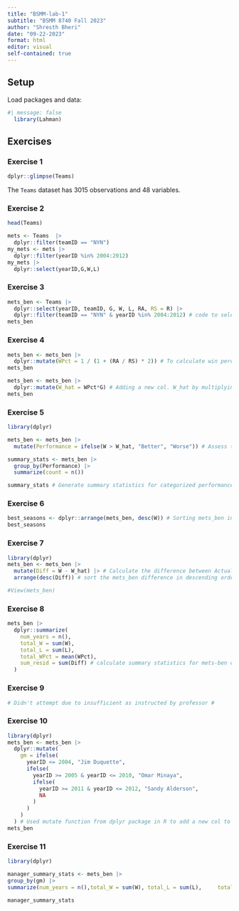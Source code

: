 ```yaml
---
title: "BSMM-lab-1"
subtitle: "BSMM 8740 Fall 2023"
author: "Shresth Bheri"
date: "09-22-2023"
format: html
editor: visual
self-contained: true
---
```


## Setup

Load packages and data:

```r
#| message: false 
  library(Lahman)
```

## Exercises

### Exercise 1

```r
dplyr::glimpse(Teams)
```

The `Teams` dataset has 3015 observations and 48 variables.

### Exercise 2

```r
head(Teams)
```

```r
mets <- Teams  |> 
  dplyr::filter(teamID == "NYN")
my_mets <- mets |> 
  dplyr::filter(yearID %in% 2004:2012)
my_mets |> 
  dplyr::select(yearID,G,W,L)
```

### Exercise 3

```r
mets_ben <- Teams |>
  dplyr::select(yearID, teamID, G, W, L, RA, RS = R) |> 
  dplyr::filter(teamID == "NYN" & yearID %in% 2004:2012) # code to select and filter data for New York Mets from 2004 to 2012 #
mets_ben 
```

### Exercise 4

```r
mets_ben <- mets_ben |>
  dplyr::mutate(WPct = 1 / (1 + (RA / RS) * 2)) # To calculate win percentage #
mets_ben

mets_ben <- mets_ben |>
  dplyr::mutate(W_hat = WPct*G) # Adding a new col. W_hat by multiplying win percentage and number of games #
mets_ben
```

### Exercise 5

```r
library(dplyr)

mets_ben <- mets_ben |>
  mutate(Performance = ifelse(W > W_hat, "Better", "Worse")) # Assess team performance and categorise it as "Better" or "worse" based on wins #

summary_stats <- mets_ben |>
  group_by(Performance) |>
  summarize(count = n())

summary_stats # Generate summary statistics for categorized performance #
```

### Exercise 6

```r

best_seasons <- dplyr::arrange(mets_ben, desc(W)) # Sorting mets_ben in descending order of wins to identify best seasons #
best_seasons

```

### Exercise 7

```r
library(dplyr)
mets_ben <- mets_ben |>
  mutate(Diff = W - W_hat) |> # Calculate the difference between Actual and Expected wins #
  arrange(desc(Diff)) # sort the mets_ben difference in descending order #

#View(mets_ben)
```

### Exercise 8

```r
mets_ben |>
  dplyr::summarize(
    num_years = n(), 
    total_W = sum(W), 
    total_L = sum(L), 
    total_WPct = mean(WPct), 
    sum_resid = sum(Diff) # calculate summary statistics for mets-ben on diff. criterias #
  )
```

### Exercise 9

```r
# Didn't attempt due to insufficient as instructed by professor #
```

### Exercise 10

```r
library(dplyr)
mets_ben <- mets_ben |> 
  dplyr::mutate(
    gm = ifelse(
      yearID <= 2004, "Jim Duquette",
      ifelse(
        yearID >= 2005 & yearID <= 2010, "Omar Minaya",
        ifelse(
          yearID >= 2011 & yearID <= 2012, "Sandy Alderson",
          NA
        )
      )
    )
  ) # Used mutate function from dplyr package in R to add a new col to mets_ben #
mets_ben
```

### Exercise 11

```r
library(dplyr)

manager_summary_stats <- mets_ben |>  
group_by(gm) |>   
summarize(num_years = n(),total_W = sum(W), total_L = sum(L),     total_WPct = mean(WPct),sum_resid = mean(Diff) ) # Generate summary statistics for General Manager's performance in 'manager_summary_stats" using number of years, total wins, total losses etc. #

manager_summary_stats

```
